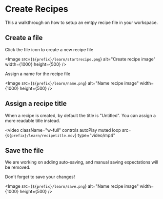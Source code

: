 
# Create Recipes

This a walkthrough on how to setup an emtpy recipe file in your workspace.

## Create a file

Click the file icon to create a new recipe file

<Image
  src={`${prefix}/learn/startrecipe.png`}
  alt="Create recipe image"
  width={1000}
  height={500}
/>

Assign a name for the recipe file

<Image
  src={`${prefix}/learn/name.png`}
  alt="Name recipe image"
  width={1000}
  height={500}
/>

## Assign a recipe title

When a recipe is created, by default the title is "Untitled". You can assign a more readable title instead.

<video
  className="w-full"
  controls
  autoPlay
  muted
  loop
  src={`${prefix}/learn/recipetitle.mov`}
  type="video/mp4"
></video>

## Save the file

<Callout type="info" emoji="ℹ️">
  We are working on adding auto-saving, and manual saving expectations will be
  removed.
</Callout>

Don't forget to save your changes!

<Image
  src={`${prefix}/learn/save.png`}
  alt="Name recipe image"
  width={1000}
  height={500}
/>
